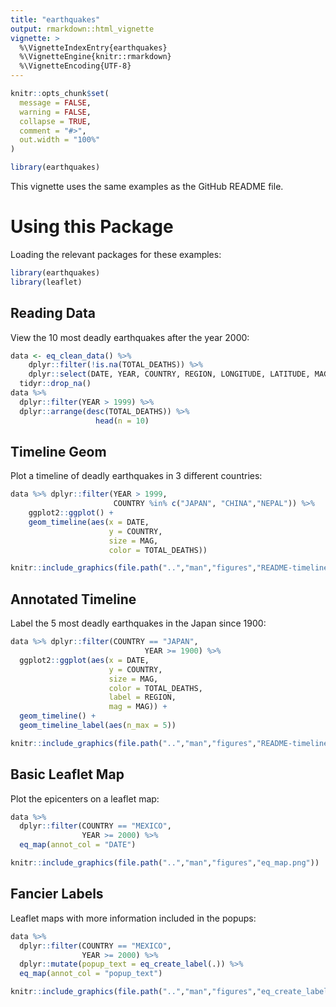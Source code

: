```yaml
---
title: "earthquakes"
output: rmarkdown::html_vignette
vignette: >
  %\VignetteIndexEntry{earthquakes}
  %\VignetteEngine{knitr::rmarkdown}
  %\VignetteEncoding{UTF-8}
---
```


```r
knitr::opts_chunk$set(
  message = FALSE,
  warning = FALSE,
  collapse = TRUE,
  comment = "#>",
  out.width = "100%"
)
```

```r
library(earthquakes)
```

This vignette uses the same examples as the GitHub README file.

# Using this Package

Loading the relevant packages for these examples:

```r
library(earthquakes)
library(leaflet)
```

## Reading Data

View the 10 most deadly earthquakes after the year 2000:

```r
data <- eq_clean_data() %>% 
    dplyr::filter(!is.na(TOTAL_DEATHS)) %>% 
    dplyr::select(DATE, YEAR, COUNTRY, REGION, LONGITUDE, LATITUDE, MAG, TOTAL_DEATHS) %>%
  tidyr::drop_na()
data %>% 
  dplyr::filter(YEAR > 1999) %>%
  dplyr::arrange(desc(TOTAL_DEATHS)) %>%
                   head(n = 10)
```


## Timeline Geom

Plot a timeline of deadly earthquakes in 3 different countries:

```r
data %>% dplyr::filter(YEAR > 1999,
                       COUNTRY %in% c("JAPAN", "CHINA","NEPAL")) %>%
    ggplot2::ggplot() +
    geom_timeline(aes(x = DATE,
                      y = COUNTRY,
                      size = MAG,
                      color = TOTAL_DEATHS))
```

```r
knitr::include_graphics(file.path("..","man","figures","README-timeline-1.png"))
```

## Annotated Timeline

Label the 5 most deadly earthquakes in the Japan since 1900:

```r
data %>% dplyr::filter(COUNTRY == "JAPAN", 
                              YEAR >= 1900) %>%
  ggplot2::ggplot(aes(x = DATE,
                      y = COUNTRY,
                      size = MAG,
                      color = TOTAL_DEATHS,
                      label = REGION,
                      mag = MAG)) +
  geom_timeline() +
  geom_timeline_label(aes(n_max = 5))
```

```r
knitr::include_graphics(file.path("..","man","figures","README-timelinelabel-1.png"))
```

## Basic Leaflet Map

Plot the epicenters on a leaflet map:

```r
data %>% 
  dplyr::filter(COUNTRY == "MEXICO", 
                YEAR >= 2000) %>% 
  eq_map(annot_col = "DATE")
```

```r
knitr::include_graphics(file.path("..","man","figures","eq_map.png"))
```

## Fancier Labels

Leaflet maps with more information included in the popups:

```r
data %>% 
  dplyr::filter(COUNTRY == "MEXICO",
                YEAR >= 2000) %>% 
  dplyr::mutate(popup_text = eq_create_label(.)) %>% 
  eq_map(annot_col = "popup_text")
```

```r
knitr::include_graphics(file.path("..","man","figures","eq_create_label.png"))
```

